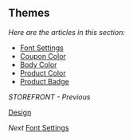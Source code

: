 ## Themes

*Here are the articles in this section:*

- [Font Settings](#)
- [Coupon Color](#)
- [Body Color](#)
- [Product Color](#)
- [Product Badge](#)

*STOREFRONT - Previous*

[Design](#)

*Next*
[Font Settings](#)
